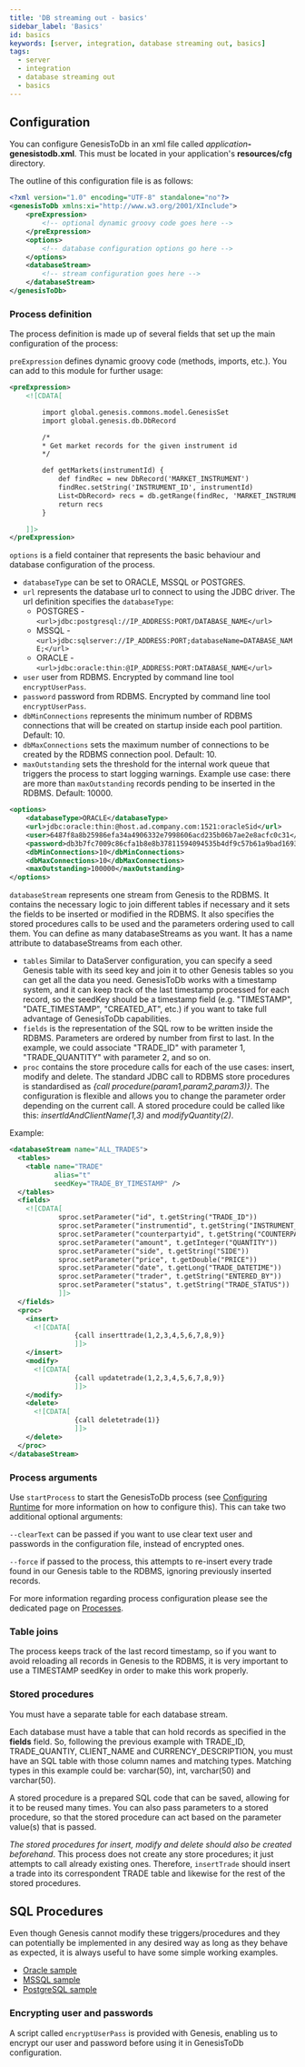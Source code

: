 ```yaml
---
title: 'DB streaming out - basics'
sidebar_label: 'Basics'
id: basics
keywords: [server, integration, database streaming out, basics]
tags:
  - server
  - integration
  - database streaming out
  - basics
---
```


## Configuration

You can configure GenesisToDb in an xml file called _application_**-genesistodb.xml**. This must be located in your application's **resources/cfg** directory.

The outline of this configuration file is as follows:

```xml
<?xml version="1.0" encoding="UTF-8" standalone="no"?>
<genesisToDb xmlns:xi="http://www.w3.org/2001/XInclude">
    <preExpression>
        <!-- optional dynamic groovy code goes here -->
    </preExpression>
    <options>
        <!-- database configuration options go here -->
    </options>
    <databaseStream>
        <!-- stream configuration goes here -->
    </databaseStream>
</genesisToDb>
```

### Process definition

The process definition is made up of several fields that set up the main configuration of the process:

`preExpression` defines dynamic groovy code (methods, imports, etc.). You can add to this module for further usage:

```xml
<preExpression>
    <![CDATA[

        import global.genesis.commons.model.GenesisSet
        import global.genesis.db.DbRecord

        /*
        * Get market records for the given instrument id
        */

        def getMarkets(instrumentId) {
            def findRec = new DbRecord('MARKET_INSTRUMENT')
            findRec.setString('INSTRUMENT_ID', instrumentId)
            List<DbRecord> recs = db.getRange(findRec, 'MARKET_INSTRUMENT_BY_INSTRUMENT_ID_MARKET_ID').get()
            return recs
        }

    ]]>
</preExpression>
```

`options` is a field container that represents the basic behaviour and database configuration of the process.

* `databaseType` can be set to ORACLE, MSSQL or POSTGRES.
* `url` represents the database url to connect to using the JDBC driver. The url definition specifies the `databaseType`:
    * POSTGRES - `<url>jdbc:postgresql://IP_ADDRESS:PORT/DATABASE_NAME</url>`
    * MSSQL - `<url>jdbc:sqlserver://IP_ADDRESS:PORT;databaseName=DATABASE_NAME;</url>`
    * ORACLE - `<url>jdbc:oracle:thin:@IP_ADDRESS:PORT:DATABASE_NAME</url>`
* `user` user from RDBMS. Encrypted by command line tool `encryptUserPass`.
* `password` password from RDBMS. Encrypted by command line tool `encryptUserPass`.
* `dbMinConnections` represents the minimum number of RDBMS connections that will be created on startup inside each pool partition. Default: 10.
* `dbMaxConnections` sets the maximum number of connections to be created by the RDBMS connection pool. Default: 10.
* `maxOutstanding` sets the threshold for the internal work queue that triggers the process to start logging warnings. Example use case: there are more than `maxOutstanding` records pending to be inserted in the RDBMS. Default: 10000.

```xml
<options>
    <databaseType>ORACLE</databaseType>
    <url>jdbc:oracle:thin:@host.ad.company.com:1521:oracleSid</url>
    <user>6487f8a8b25986efa34a4906332e7998606acd235b06b7ae2e8acfc0c31</user>
    <password>db3b7fc7009c86cfa1b8e8b37811594094535b4df9c57b61a9bad169332e1f7c</password>
    <dbMinConnections>10</dbMinConnections>
    <dbMaxConnections>10</dbMaxConnections>
    <maxOutstanding>100000</maxOutstanding>
</options>
```

`databaseStream` represents one stream from Genesis to the RDBMS. It contains the necessary logic to join different tables if necessary and it sets the fields to be inserted or modified in the RDBMS. It also specifies the stored procedures calls to be used and the parameters ordering used to call them. You can define as many databaseStreams as you want. It has a name attribute to databaseStreams from each other.

* `tables` Similar to DataServer configuration, you can specify a seed Genesis table with its seed key and join it to other Genesis tables so you can get all the data you need. GenesisToDb works with a timestamp system, and it can keep track of the last timestamp processed for each record, so the seedKey should be a timestamp field (e.g. "TIMESTAMP", "DATE_TIMESTAMP", "CREATED_AT", etc.) if you want to take full advantage of GenesisToDb capabilities.
* `fields` is the representation of the SQL row to be written inside the RDBMS. Parameters are ordered by number from first to last. In the example, we could associate "TRADE_ID" with parameter 1, "TRADE_QUANTITY" with parameter 2, and so on.
* `proc` contains the store procedure calls for each of the use cases: insert, modify and delete. The standard JDBC call to RDBMS store procedures is standardised as _&#123;call procedure(param1,param2,param3)&#125;_. The configuration is flexible and allows you to change the parameter order depending on the current call. A stored procedure could be called like this: _insertIdAndClientName(1,3)_ and _modifyQuantity(2)_.

Example:

```xml
<databaseStream name="ALL_TRADES">
  <tables>
    <table name="TRADE"
           alias="t"
           seedKey="TRADE_BY_TIMESTAMP" />
  </tables>
  <fields>
    <![CDATA[
            sproc.setParameter("id", t.getString("TRADE_ID"))
            sproc.setParameter("instrumentid", t.getString("INSTRUMENT_ID"))
            sproc.setParameter("counterpartyid", t.getString("COUNTERPARTY_ID"))
            sproc.setParameter("amount", t.getInteger("QUANTITY"))
            sproc.setParameter("side", t.getString("SIDE"))
            sproc.setParameter("price", t.getDouble("PRICE"))
            sproc.setParameter("date", t.getLong("TRADE_DATETIME"))
            sproc.setParameter("trader", t.getString("ENTERED_BY"))
            sproc.setParameter("status", t.getString("TRADE_STATUS"))
            ]]>
  </fields>
  <proc>
    <insert>
      <![CDATA[
                {call inserttrade(1,2,3,4,5,6,7,8,9)}
                ]]>
    </insert>
    <modify>
      <![CDATA[
                {call updatetrade(1,2,3,4,5,6,7,8,9)}
                ]]>
    </modify>
    <delete>
      <![CDATA[
                {call deletetrade(1)}
                ]]>
    </delete>
  </proc>
</databaseStream>
```

### Process arguments

Use `startProcess` to start the GenesisToDb process (see [Configuring Runtime](../../../../server/integration/database-streaming-out/configuring-runtime/) for more information on how to configure this). This can take two additional optional arguments:

`--clearText` can be passed if you want to use clear text user and passwords in the configuration file, instead of encrypted ones.

`--force` if passed to the process, this  attempts to re-insert every trade found in our Genesis table to the RDBMS, ignoring previously inserted records.

For more information regarding process configuration please see the dedicated page on [Processes](../../../../server/configuring-runtime/processes).

### Table joins

The process keeps track of the last record timestamp, so if you want to avoid reloading all records in Genesis to the RDBMS, it is very important to use a TIMESTAMP seedKey in order to make this work properly.

### Stored procedures

You must have a separate table for each database stream.

Each database must have a table that can hold records as specified in the **fields** field. So, following the previous example with TRADE_ID, TRADE_QUANTIY, CLIENT_NAME and CURRENCY_DESCRIPTION, you must have an SQL table with those column names and matching types. Matching types in this example could be: varchar(50), int, varchar(50) and varchar(50).

A stored procedure is a prepared SQL code that can be saved, allowing for it to be reused many times. You can also pass parameters to a stored procedure, so that the stored procedure can act based on the parameter value(s) that is passed.

_The stored procedures for insert, modify and delete should also be created beforehand_. This process does not create any store procedures; it just attempts to call already existing ones. Therefore, `insertTrade` should insert a trade into its correspondent TRADE table and likewise for the rest of the stored procedures.

## SQL Procedures

Even though Genesis cannot modify these triggers/procedures and they can potentially be implemented in any desired way as long as they behave as expected, it is always useful to have some simple working examples.

* [Oracle sample](../../../../server/integration/database-streaming-out/examples/#oracle-sample)
* [MSSQL sample](../../../../server/integration/database-streaming-out/examples/#mssql-sample)
* [PostgreSQL sample](../../../../server/integration/database-streaming-out/examples/#postgresql-sample)

### Encrypting user and passwords

A script called `encryptUserPass` is provided with Genesis, enabling us to encrypt our user and password before using it in GenesisToDb configuration.